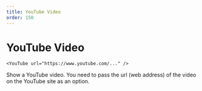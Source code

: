 ```yaml
---
title: YouTube Video
order: 150
---
```

# YouTube Video

```
<YouTube url="https://www.youtube.com/..." />
```
Show a YouTube video. You need to pass the url (web address) of the video on the YouTube site as an option.
